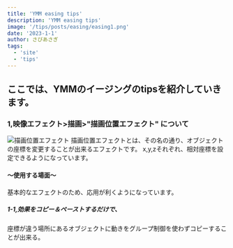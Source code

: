 ```yaml
---
title: 'YMM easing tips'
description: 'YMM easing tips'
image: '/tips/posts/easing/easing1.png'
date: '2023-1-1'
author: さびあさぎ
tags:
  - 'site'
  - 'tips'
---
```


## ここでは、YMMのイージングのtipsを紹介していきます。

### 1,映像エフェクト>描画>"描画位置エフェクト" について
 
![ 描画位置エフェクト ](public/assets/tips/posts/tips/easing/描画位置.png)
 描画位置エフェクトとは、その名の通り、オブジェクトの座標を変更することが出来るエフェクトです。
 x,y,zそれぞれ、相対座標を設定できるようになっています。

 #### ～使用する場面～
 基本的なエフェクトのため、応用が利くようになっています。
 
 ##### 1-1,効果をコピー＆ペーストするだけで、
 座標が違う場所にあるオブジェクトに動きをグループ制御を使わずコピーすることが出来る。
 
 